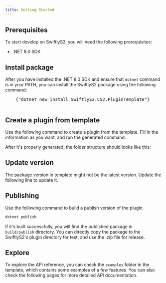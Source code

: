 ```yaml
---
title: Getting Started
---
```


## Prerequisites
To start develop on SwiftlyS2, you will need the following prerequisites:
- .NET 8.0 SDK

## Install package
After you have installed the .NET 8.0 SDK and ensure that `dotnet` command is in your PATH, you can install the SwiftlyS2 package using the following command:
<CodeBlock>
  <Pre className='px-4'>
    {"dotnet new install SwiftlyS2.CS2.PluginTemplate"}
  </Pre>
</CodeBlock>

## Create a plugin from template
Use the following command to create a plugin from the template.
Fill in the information as you want, and run the generated command.

<DotnetTemplateGenerator/>

After it's properly generated, the folder structure should looks like this:
<Files>
  <Folder name="build" />
  <Folder name="examples">
    <File name="Commands.example.cs" />
    <File name="Events.example.cs" />
    <File name="GameEvents.example.cs" />
    <File name="HookAndCallNativeFunctions.example.cs" />
    <File name="NetMessage.example.cs" />
    <File name="SoundEvent.example.cs" />
  </Folder>
  <Folder name="src">
    <File name="PluginClassName.cs" />
  </Folder>
  <File name="README.md" />
  <File name="PluginId.csproj" />
</Files>


## Update version
The package version in template might not be the latest version.
Update the following line to update it.
<VersionGetter/>

## Publishing
Use the following command to build a publish version of the plugin.
```bash
dotnet publish
```
If it's built successfully, you will find the published package in `build/publish` directory.
You can directly copy the package to the SwiftlyS2's plugin directory for test, and use the .zip file for release.

## Explore
To explore the API reference, you can check the `examples` folder in the template, which contains some examples of a few features.
You can also check the following pages for more detailed API documentation.

